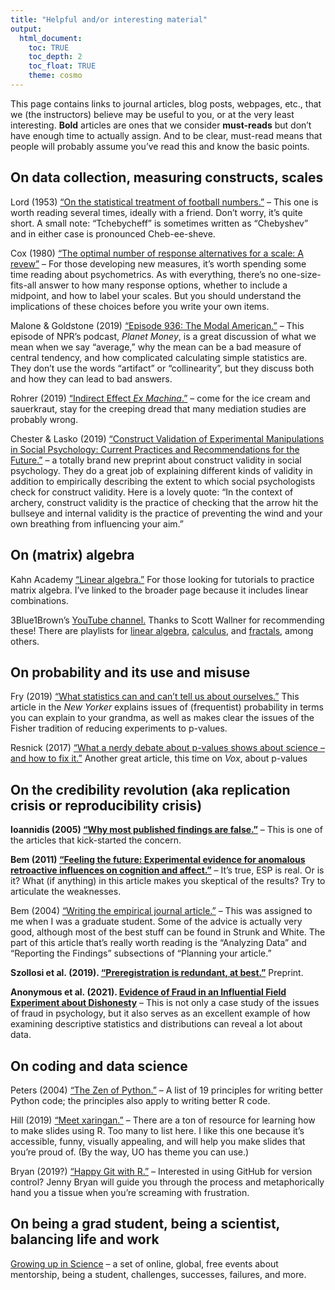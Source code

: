 ```yaml
---
title: "Helpful and/or interesting material"
output: 
  html_document:
    toc: TRUE
    toc_depth: 2
    toc_float: TRUE
    theme: cosmo
---
```


This page contains links to journal articles, blog posts, webpages, etc., that we (the instructors) believe may be useful to you, or at the very least interesting. **Bold** articles are ones that we consider **must-reads** but don't have enough time to actually assign. And to be clear, must-read means that people will probably assume you've read this and know the basic points.  

## On data collection, measuring constructs, scales

Lord (1953) ["On the statistical treatment of football numbers."](readings/Lord_1953.pdf) -- This one is worth reading several times, ideally with a friend. Don't worry, it's quite short. A small note: "Tchebycheff" is sometimes written as "Chebyshev" and in either case is pronounced Cheb-ee-sheve. 

Cox (1980) ["The optimal number of response alternatives for a scale: A revew"](https://www.jstor.org/stable/pdf/3150495.pdf?casa_token=pnuy8XQLHTIAAAAA:QOUc17Ic0cquCBXuqyRvfCSBUiXkFwDoVjuOxHB8qjJHtyJXGSlam7Zxcd2RIABVOXMy-YARHJ6dHhuGc_ABJaTBk8Lf8FLF9EKX9wlrn99yB5CWPgg) -- For those developing new measures, it's worth spending some time reading about psychometrics. As with everything, there's no one-size-fits-all answer to how many response options, whether to include a midpoint, and how to label your scales. But you should understand the implications of these choices before you write your own items.

Malone & Goldstone (2019) ["Episode 936: The Modal American."](https://www.npr.org/2019/08/28/755191639/episode-936-the-modal-american) -- This episode of NPR's podcast, _Planet Money_, is a great discussion of what we mean when we say "average," why the mean can be a bad measure of central tendency, and how complicated calculating simple statistics are. They don't use the words "artifact" or "collinearity", but they discuss both and how they can lead to bad answers.

Rohrer (2019) ["Indirect Effect *Ex Machina*."](http://www.the100.ci/2019/10/03/indirect-effect-ex-machina) -- come for the ice cream and sauerkraut, stay for the creeping dread that many mediation studies are probably wrong. 

Chester & Lasko (2019) ["Construct Validation of Experimental Manipulations in Social Psychology: Current Practices and Recommendations for the Future."](https://psyarxiv.com/t7ev9) -- a totally brand new preprint about construct validity in social psychology. They do a great job of explaining different kinds of validity in addition to empirically describing the extent to which social psychologists check for construct validity.  Here is a lovely quote: "In the context of archery, construct validity is the practice of checking that the arrow hit the bullseye and internal validity is the practice of preventing the wind and your own breathing from influencing your aim."

## On (matrix) algebra

Kahn Academy ["Linear algebra."](https://www.khanacademy.org/math/linear-algebra) For those looking for tutorials to practice matrix algebra. I've linked to the broader page because it includes linear combinations. 

3Blue1Brown's [YouTube channel.](https://www.youtube.com/channel/UCYO_jab_esuFRV4b17AJtAw) Thanks to Scott Wallner for recommending these! There are playlists for [linear algebra](https://www.youtube.com/playlist?list=PLZHQObOWTQDPD3MizzM2xVFitgF8hE_ab), [calculus](https://www.youtube.com/playlist?list=PLZHQObOWTQDMsr9K-rj53DwVRMYO3t5Yr), and [fractals](https://www.youtube.com/watch?v=gB9n2gHsHN4), among others. 

## On probability and its use and misuse

Fry (2019) ["What statistics can and can't tell us about ourselves."](https://www.newyorker.com/magazine/2019/09/09/what-statistics-can-and-cant-tell-us-about-ourselves) This article in the *New Yorker* explains issues of (frequentist) probability in terms you can explain to your grandma, as well as makes clear the issues of the Fisher tradition of reducing experiments to p-values. 

Resnick (2017) ["What a nerdy debate about p-values shows about science -- and how to fix it."](https://www.vox.com/science-and-health/2017/7/31/16021654/p-values-statistical-significance-redefine-0005) Another great article, this time on *Vox*, about p-values

## On the credibility revolution (aka replication crisis or reproducibility crisis)

**Ioannidis (2005) ["Why most published findings are false."](readings/Ioannidis_2005.pdf)** -- This is one of the articles that kick-started the concern. 

**Bem (2011) ["Feeling the future: Experimental evidence for anomalous retroactive influences on cognition and affect."](readings/Bem_2011.pdf)** -- It's true, ESP is real. Or is it? What (if anything) in this article makes you skeptical of the results? Try to articulate the weaknesses. 

Bem (2004) ["Writing the empirical journal article."](readings/Bem_2004.pdf) -- This was assigned to me when I was a graduate student. Some of the advice is actually very good, although most of the best stuff can be found in Strunk and White. The part of this article that's really worth reading is the "Analyzing Data" and "Reporting the Findings" subsections of "Planning your article."

**Szollosi et al. (2019). ["Preregistration is redundant, at best."](https://psyarxiv.com/x36pz/)** Preprint.

**Anonymous et al. (2021). [Evidence of Fraud in an Influential Field Experiment about Dishonesty](http://datacolada.org/98)** -- This is not only a case study of the issues of fraud in psychology, but it also serves as an excellent example of how examining descriptive statistics and distributions can reveal a lot about data.

## On coding and data science

Peters (2004) ["The Zen of Python."](https://www.python.org/dev/peps/pep-0020/) -- A list of 19 principles for writing better Python code; the principles also apply to writing better R code. 

Hill (2019) ["Meet xaringan."](https://arm.rbind.io/slides/xaringan.html#1) -- There are a ton of resource for learning how to make slides using R. Too many to list here. I like this one because it's accessible, funny, visually appealing, and will help you make slides that you're proud of. (By the way, UO has theme you can use.)

Bryan (2019?) ["Happy Git with R."](https://happygitwithr.com) -- Interested in using GitHub for version control? Jenny Bryan will guide you through the process and metaphorically hand you a tissue when you're screaming with frustration. 

## On being a grad student, being a scientist, balancing life and work

[Growing up in Science](https://www.cns.nyu.edu/events/growingupinscience/) -- a set of online, global, free events about mentorship, being a student, challenges, successes, failures, and more.


